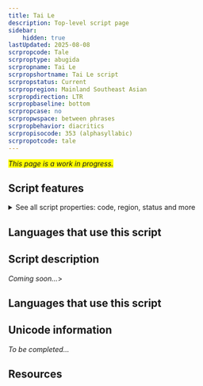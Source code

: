 ```yaml
---
title: Tai Le
description: Top-level script page
sidebar:
    hidden: true
lastUpdated: 2025-08-08
scrpropcode: Tale
scrproptype: abugida
scrpropname: Tai Le
scrpropshortname: Tai Le script
scrpropstatus: Current
scrpropregion: Mainland Southeast Asian
scrpropdirection: LTR
scrpropbaseline: bottom
scrpropcase: no
scrpropwspace: between phrases
scrpropbehavior: diacritics
scrpropisocode: 353 (alphasyllabic)
scrpropotcode: tale
---
```


<span style='background-color:yellow'>_This page is a work in progress._</span>


## Script features

<details>
<summary> See all script properties: code, region, status and more</summary>
<ScriptInfo />
</details>

## Languages that use this script

<WsList script='Tale' wsMax='5' />

## Script description

_Coming soon..._>

## Languages that use this script

<WsList script='Tale' wsMax='5' />

## Unicode information

_To be completed..._

## Resources

<ScriptResources detailSummary='seemore' />

